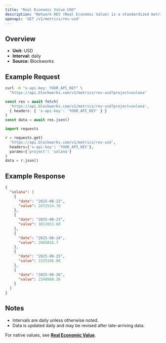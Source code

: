 ```yaml
---
title: "Real Economic Value USD"
description: "Network REV (Real Economic Value) is a standardized metric that tracks blockchain value accrual generated by user activity. REV consists of both in-protocol transaction fees and out-of-protocol tips that users pay for transaction execution, so it measures the monetary demand to transact onchain."
openapi: 'GET /v1/metrics/rev-usd'
---
```


## Overview

- **Unit:** USD
- **Interval:** daily
- **Source:** Blockworks

## Example Request

<CodeGroup>

```bash cURL
curl -H "x-api-key: YOUR_API_KEY" \
  "https://api.blockworks.com/v1/metrics/rev-usd?project=solana"
```

```typescript TypeScript
const res = await fetch(
  'https://api.blockworks.com/v1/metrics/rev-usd?project=solana',
  { headers: { 'x-api-key': 'YOUR_API_KEY' } }
)
const data = await res.json()
```

```python Python
import requests

r = requests.get(
  'https://api.blockworks.com/v1/metrics/rev-usd',
  headers={'x-api-key': 'YOUR_API_KEY'},
  params={'project': 'solana'}
)
data = r.json()
```

</CodeGroup>

## Example Response

```json
{
  "solana": [
    {
      "date": "2025-08-22",
      "value": 2472514.78
    },
    {
      "date": "2025-08-23",
      "value": 1811013.68
    },
    {
      "date": "2025-08-24",
      "value": 2085016.7
    },
    {
      "date": "2025-08-25",
      "value": 2325346.06
    },
    {
      "date": "2025-08-26",
      "value": 2348980.26
    }
  ]
}
```

## Notes
- Intervals are daily unless otherwise noted.
- Data is updated daily and may be revised after late-arriving data.


<Note>For native values, see **[Real Economic Value](./rev)**.</Note>